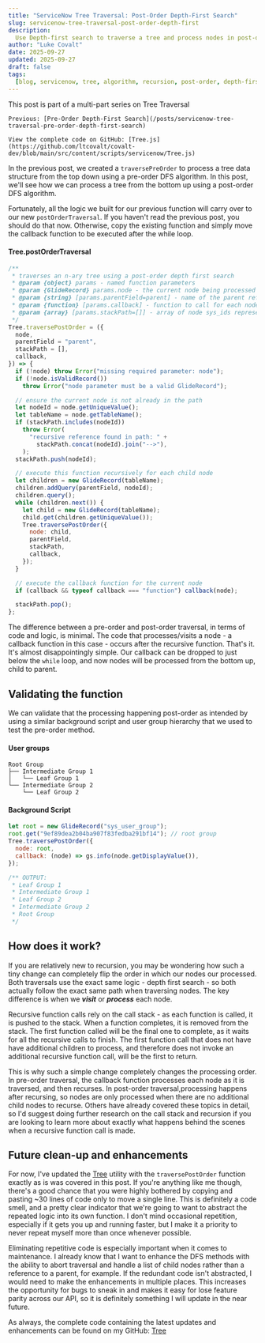 ```yaml
---
title: "ServiceNow Tree Traversal: Post-Order Depth-First Search"
slug: servicenow-tree-traversal-post-order-depth-first
description:
  Use Depth-first search to traverse a tree and process nodes in post-order
author: "Luke Covalt"
date: 2025-09-27
updated: 2025-09-27
draft: false
tags:
  [blog, servicenow, tree, algorithm, recursion, post-order, depth-first, dfs]
---
```


<Alert type="info">
	This post is part of a multi-part series on Tree Traversal  
	
	Previous: [Pre-Order Depth-First Search](/posts/servicenow-tree-traversal-pre-order-depth-first-search)

    View the complete code on GitHub: [Tree.js](https://github.com/ltcovalt/covalt-dev/blob/main/src/content/scripts/servicenow/Tree.js)

</Alert>

In the previous post, we created a `traversePreOrder` to process a tree data
structure from the top down using a pre-order DFS algorithm. In this post, we'll
see how we can process a tree from the bottom up using a post-order DFS
algorithm.

Fortunately, all the logic we built for our previous function will carry over to
our new `postOrderTraversal`. If you haven't read the previous post, you should
do that now. Otherwise, copy the existing function and simply move the callback
function to be executed after the while loop.

#### Tree.postOrderTraversal

```js
/**
 * traverses an n-ary tree using a post-order depth first search
 * @param {object} params - named function parameters
 * @param {GlideRecord} params.node - the current node being processed
 * @param {string} [params.parentField=parent] - name of the parent reference field
 * @param {function} [params.callback] - function to call for each node visited
 * @param {array} [params.stackPath=[]] - array of node sys_ids representing the current path of nodes already visited
 */
Tree.traversePostOrder = ({
  node,
  parentField = "parent",
  stackPath = [],
  callback,
}) => {
  if (!node) throw Error("missing required parameter: node");
  if (!node.isValidRecord())
    throw Error("node parameter must be a valid GlideRecord");

  // ensure the current node is not already in the path
  let nodeId = node.getUniqueValue();
  let tableName = node.getTableName();
  if (stackPath.includes(nodeId))
    throw Error(
      "recursive reference found in path: " +
        stackPath.concat(nodeId).join("-->"),
    );
  stackPath.push(nodeId);

  // execute this function recursively for each child node
  let children = new GlideRecord(tableName);
  children.addQuery(parentField, nodeId);
  children.query();
  while (children.next()) {
    let child = new GlideRecord(tableName);
    child.get(children.getUniqueValue());
    Tree.traversePostOrder({
      node: child,
      parentField,
      stackPath,
      callback,
    });
  }

  // execute the callback function for the current node
  if (callback && typeof callback === "function") callback(node);

  stackPath.pop();
};
```

The difference between a pre-order and post-order traversal, in terms of code
and logic, is minimal. The code that processes/visits a node - a callback
function in this case - occurs after the recursive function. That's it. It's
almost disappointingly simple. Our callback can be dropped to just below the
`while` loop, and now nodes will be processed from the bottom up, child to
parent.

## Validating the function

We can validate that the processing happening post-order as intended by using a
similar background script and user group hierarchy that we used to test the
pre-order method.

#### User groups

```
Root Group
├── Intermediate Group 1
│	└── Leaf Group 1
└── Intermediate Group 2
	└── Leaf Group 2
```

#### Background Script

```js
let root = new GlideRecord("sys_user_group");
root.get("9ef89dea2b04ba907f83fedba291bf14"); // root group
Tree.traversePostOrder({
  node: root,
  callback: (node) => gs.info(node.getDisplayValue()),
});

/** OUTPUT:
 * Leaf Group 1
 * Intermediate Group 1
 * Leaf Group 2
 * Intermediate Group 2
 * Root Group
 */
```

## How does it work?

If you are relatively new to recursion, you may be wondering how such a tiny
change can completely flip the order in which our nodes our processed. Both
traversals use the exact same logic - depth first search - so both actually
follow the exact same path when traversing nodes. The key difference is when we
**_visit_** or **_process_** each node.

Recursive function calls rely on the call stack - as each function is called, it
is pushed to the stack. When a function completes, it is removed from the stack.
The first function called will be the final one to complete, as it waits for all
the recursive calls to finish. The first function call that does not have have
additional children to process, and therefore does not invoke an additional
recursive function call, will be the first to return.

This is why such a simple change completely changes the processing order. In
pre-order traversal, the callback function processes each node as it is
traversed, and then recurses. In post-order traversal,processing happens after
recursing, so nodes are only processed when there are no additional child nodes
to recurse. Others have already covered these topics in detail, so I'd suggest
doing further research on the call stack and recursion if you are looking to
learn more about exactly what happens behind the scenes when a recursive
function call is made.

## Future clean-up and enhancements

For now, I've updated the
[Tree](https://github.com/ltcovalt/covalt-dev/blob/main/src/content/scripts/servicenow/Tree.js)
utility with the `traversePostOrder` function exactly as is was covered in this
post. If you're anything like me though, there's a good chance that you were
highly bothered by copying and pasting ~30 lines of code only to move a single
line. This is definitely a code smell, and a pretty clear indicator that we're
going to want to abstract the repeated logic into its own function. I don't mind
occasional repetition, especially if it gets you up and running faster, but I
make it a priority to never repeat myself more than once whenever possible.

Eliminating repetitive code is especially important when it comes to
maintenance. I already know that I want to enhance the DFS methods with the
ability to abort traversal and handle a list of child nodes rather than a
reference to a parent, for example. If the redundant code isn't abstracted, I
would need to make the enhancements in multiple places. This increases the
opportunity for bugs to sneak in and makes it easy for lose feature parity
across our API, so it is definitely something I will update in the near future.

As always, the complete code containing the latest updates and enhancements can
be found on my GitHub:
[Tree](https://github.com/ltcovalt/covalt-dev/blob/main/src/content/scripts/servicenow/Tree.js)
